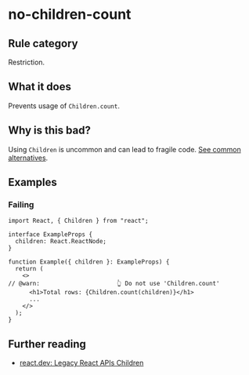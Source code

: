 # no-children-count

## Rule category

Restriction.

## What it does

Prevents usage of `Children.count`.

## Why is this bad?

Using `Children` is uncommon and can lead to fragile code. [See common alternatives](https://react.dev/reference/react/Children#alternatives).

## Examples

### Failing

```tsx twoslash
import React, { Children } from "react";

interface ExampleProps {
  children: React.ReactNode;
}

function Example({ children }: ExampleProps) {
  return (
    <>
// @warn:                      👆 Do not use 'Children.count'
      <h1>Total rows: {Children.count(children)}</h1>
      ...
    </>
  );
}
```

## Further reading

- [react.dev: Legacy React APIs Children](https://react.dev/reference/react/Children)
